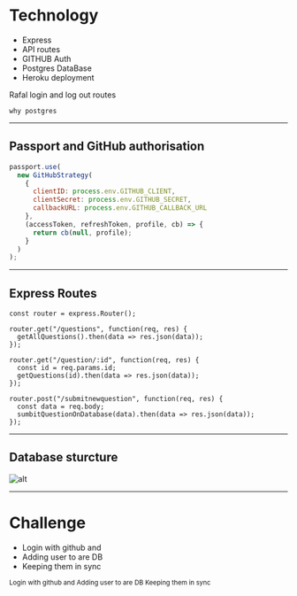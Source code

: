 
# Technology

- Express
- API routes
- GITHUB Auth
- Postgres DataBase 
- Heroku deployment

<Notes>
   Rafal
    login and log out routes


    why postgres

</Notes>

---
## Passport and GitHub authorisation
```jsx
passport.use(
  new GitHubStrategy(
    {
      clientID: process.env.GITHUB_CLIENT,
      clientSecret: process.env.GITHUB_SECRET,
      callbackURL: process.env.GITHUB_CALLBACK_URL
    },
    (accessToken, refreshToken, profile, cb) => {
      return cb(null, profile);
    }
  )
);
```

---

## Express Routes

``` 
const router = express.Router();

router.get("/questions", function(req, res) {
  getAllQuestions().then(data => res.json(data));
});

router.get("/question/:id", function(req, res) {
  const id = req.params.id;
  getQuestions(id).then(data => res.json(data));
});

router.post("/submitnewquestion", function(req, res) {
  const data = req.body;
  sumbitQuestionOnDatabase(data).then(data => res.json(data));
});
``` 
---

## Database sturcture

![alt](./screenshots/db.png)

---


# Challenge 

- Login with github and
- Adding user to are DB
- Keeping them in sync

<Small name='james' quote='@ Rafal, dont copy and paste'/>

<Notes>
Login with github and
Adding user to are DB
Keeping them in sync
</Notes>

